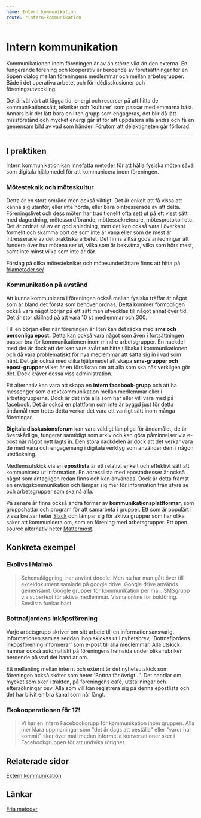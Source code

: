 ```yaml
---
name: Intern kommunikation
route: /intern-kommunikation
---
```


# Intern kommunikation

Kommunikationen inom föreningen är av än större vikt än den externa. En fungerande förening och kooperativ är beroende av förutsättningar för en öppen dialog mellan föreningens medlemmar och mellan arbetsgrupper. Både i det operativa arbetet och för idédisskusioner och föreningsutveckling.

Det är väl värt att lägga tid, energi och resurser på att hitta de kommunikationssätt, tekniker och 'kulturer' som passar medlemmarna bäst. Annars blir det lätt bara en liten grupp som engageras, det blir då lätt missförstånd och mycket energi går åt för att uppdatera alla andra och få en gemensam bild av vad som händer. Förutom att delaktigheten går förlorad.

---

## I praktiken

Intern kommunikation kan innefatta metoder för att hålla fysiska möten såväl som digitala hjälpmedel för att kommunicera inom föreningen.

### Mötesteknik och möteskultur

Detta är en stort område men också viktigt. Det är enkelt att få vissa att känna sig utanför, eller inte hörda, eller bara ointresserade av att delta. Föreningslivet och dess möten har traditionellt ofta sett ut på ett visst sätt med dagordning, mötessordförande, möttessekreterare, mötesprotokoll etc. Det är ordnat så av en god anledning, men det kan också vara i överkant formellt och skämma bort de som inte är vana eller som de mest är intresserade av det praktiska arbetet. Det finns alltså goda anledningar att fundera över hur mötena ser ut, vilka som är bekväma, vilka som hörs mest, samt inte minst vilka som inte är där.

Förslag på olika mötestekniker och mötesunderlättare finns att hitta på [friametoder.se/](http://friametoder.se/)

### Kommunikation på avstånd

Att kunna kommunicera i föreningen också mellan fysiska träffar är något som är bland det första som behöver ordnas. Detta kommer förmodligen också vara något börjar på ett sätt men utvecklas till något annat över tid. Det är stor skillnad på att vara 10 st medlemmar och 300.

Till en början eller när föreningen är liten kan det räcka med **sms och personliga epost.** Detta kan också vara något som även i fortsättningen passar bra för kommunikationen inom mindre arbetsgrupper. En nackdel med det är dock att det kan vara svårt att hitta tillbaka i kommunikationen och då vara problematiskt för nya medlemmar att sätta sig in i vad som hänt.
Det går också med olika hjälpmedel att skapa **sms-grupper och epost-grupper** vilket är en försäkran om att alla som ska nås verkligen gör det. Dock kräver dessa viss administration.

Ett alternativ kan vara att skapa en **intern facebook-grupp** och att ha messenger som direktkommunikation mellan medlemmar eller i arbetsgrupperna. Dock är det inte alla som har eller vill vara med på facebook. Det är också en plattform som inte är byggd just för detta ändamål men trotts detta verkar det vara ett vanligt sätt inom många föreningar.

**Digitala disskusionsforum** kan vara väldigt lämpliga för ändamålet, de är överskådliga, fungerar samtidigt som arkiv och kan göra påminnelser via e-post när något nytt lagts in. Den stora nackdelen är dock att det verkar vara de med vana och engagemang i digitala verktyg som använder dem i någon utstäckning.

Medlemsutskick via en **epostlista** är ett relativt enkelt och effektivt sätt att kommunicera ut information. En adresslista med epostadresser är också något som antagligen redan finns och kan användas. Dock är detta främst en envägskommunikation och lämpar sig mer för information från styrelse och arbetsgrupper som ska nå alla.

På senare år finns också andra former av **kommunikationsplattformar**, som gruppchattar och program för att samarbeta i grupper. Ett som är populärt i vissa kretsar heter [Slack](https://slack.com) och lämpar sig för aktiva grupper som har olika saker att kommunicera om, som en förening med arbetsgrupper. Ett open source alternativ heter [Mattermost](https://mattermost.com/).

## Konkreta exempel

### Ekolivs i Malmö

> Schemaläggning, har använt doodle. Men nu har man gått över till exceldokument samlade på google drive. Google drive används gemensamt. Google grupper för kommunikation per mail. SMSgrupp via supertext för aktiva medlemmar. Visma online för bokföring. Smslista funkar bäst.

### Bottnafjordens Inköpsförening

Varje arbetsgrupp skriver om sitt arbete till en informationsansvarig. Informationen samlas seddan ihop skickas ut i nyhetsbrev, 'Bottnafjordens inköpsförening informerar' som e-post till alla medlemmar. Alla utskick hamnar också automatiskt på föreningens hemsida under olika rubriker beroende på vad det handlar om.

Ett mellanting mellan internt och externt är det nyhetsutskick som föreningen också sköter som heter 'Bottna för övrigt...'. Det handlar om mycket som sker i trakten, på föreningens café, utställningar och eftersökningar osv. Alla som vill kan registrera sig på denna epostlista och det har blivit en bra kanal som når långt.

### Ekokooperationen för 17!

> Vi har en intern Facebookgrupp för kommunikation inom gruppen. Alla mer klara uppmaningar som "det är dags att beställa" eller "varor har kommit" sker över mail medan informella konversationer sker i Facebookgruppen för att undvika rörighet.

## Relaterade sidor

[Extern kommunikation](Extern%20kommunikation%20a978db6ac78b4c7796075ad4e720d123.md)

## Länkar

[Fria metoder](friametoder.se/)
